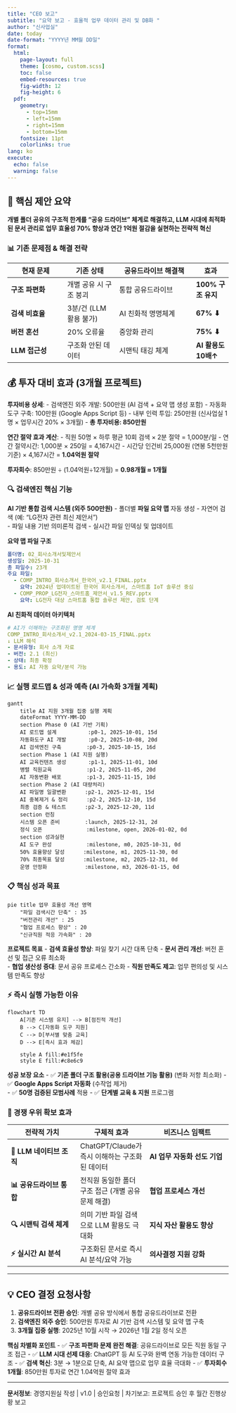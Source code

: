 ```yaml
---
title: "CEO 보고"
subtitle: "요약 보고 - 효울적 업무 데이터 관리 및 DB화 "
author: "신사업실"
date: today
date-format: "YYYY년 MM월 DD일"
format:
  html:
    page-layout: full
    theme: [cosmo, custom.scss]
    toc: false
    embed-resources: true
    fig-width: 12
    fig-height: 6
  pdf:
    geometry:
      - top=15mm
      - left=15mm
      - right=15mm
      - bottom=15mm
    fontsize: 11pt
    colorlinks: true
lang: ko
execute:
  echo: false
  warning: false
---
```


::: {.grid}

::: {.g-col-12}
## 🎯 핵심 제안 요약

**개별 폴더 공유의 구조적 한계를 "공유 드라이브" 체계로 해결하고, LLM 시대에 최적화된 문서 관리로 업무 효율성 70% 향상과 연간 1억원 절감을 실현하는 전략적 혁신**
:::

::: {.g-col-6}
### 📊 기존 문제점 & 해결 전략

| **현재 문제** | **기존 상태** | **공유드라이브 해결책** | **효과** |
|--------------|-------------|-------------------|---------|
| **구조 파편화** | 개별 공유 시 구조 붕괴 | 통합 공유드라이브 | **100% 구조 유지** |
| **검색 비효율** | 3분/건 (LLM 활용 불가) | AI 친화적 명명체계 | **67% ⬇** |
| **버전 혼선** | 20% 오류율 | 중앙화 관리 | **75% ⬇** |
| **LLM 접근성** | 구조화 안된 데이터 | 시맨틱 태깅 체계 | **AI 활용도 10배↑** |

::: {.callout-important}
## 💰 투자 대비 효과 (3개월 프로젝트)

**투자비용 상세**:
- 검색엔진 외주 개발: 500만원 (AI 검색 + 요약 맵 생성 포함)
- 자동화 도구 구축: 100만원 (Google Apps Script 등)
- 내부 인력 투입: 250만원 (신사업실 1명 × 업무시간 20% × 3개월)
- **총 투자비용: 850만원**

**연간 절약 효과 계산**:
- 직원 50명 × 하루 평균 10회 검색 × 2분 절약 = 1,000분/일
- 연간 절약시간: 1,000분 × 250일 = 4,167시간
- 시간당 인건비 25,000원 (연봉 5천만원 기준) × 4,167시간 = **1.04억원 절약**

**투자회수**: 850만원 ÷ (1.04억원÷12개월) = **0.98개월 ≈ 1개월**
:::
:::

::: {.g-col-6}
### 🔍 검색엔진 핵심 기능

**AI 기반 통합 검색 시스템 (외주 500만원)**
- 폴더별 **파일 요약 맵** 자동 생성
- 자연어 검색 (예: "LG전자 관련 최신 제안서")  
- 파일 내용 기반 의미론적 검색
- 실시간 파일 인덱싱 및 업데이트

**요약 맵 파일 구조**
```yaml
폴더명: 02_회사소개서및제안서
생성일: 2025-10-31
총 파일수: 23개
주요 파일:
  - COMP_INTRO_회사소개서_한국어_v2.1_FINAL.pptx
    요약: 2024년 업데이트된 한국어 회사소개서, 스마트홈 IoT 솔루션 중심
  - COMP_PROP_LG전자_스마트홈_제안서_v1.5_REV.pptx  
    요약: LG전자 대상 스마트홈 통합 솔루션 제안, 검토 단계
```

**AI 친화적 데이터 아키텍처**
```yaml
# AI가 이해하는 구조화된 명명 체계
COMP_INTRO_회사소개서_v2.1_2024-03-15_FINAL.pptx
↓ LLM 해석
- 문서유형: 회사 소개 자료
- 버전: 2.1 (최신)
- 상태: 최종 확정
- 용도: AI 자동 요약/분석 가능
```
:::

:::

::: {.g-col-12}
### 📈 실행 로드맵 & 성과 예측 (AI 가속화 3개월 계획)

```mermaid
gantt
    title AI 지원 3개월 집중 실행 계획
    dateFormat YYYY-MM-DD
    section Phase 0 (AI 기반 기획)
    AI 로드맵 설계          :p0-1, 2025-10-01, 15d
    자동화도구 AI 개발       :p0-2, 2025-10-08, 20d
    AI 검색엔진 구축        :p0-3, 2025-10-15, 16d
    section Phase 1 (AI 지원 실행)
    AI 교육컨텐츠 생성       :p1-1, 2025-11-01, 10d
    병렬 직원교육           :p1-2, 2025-11-05, 20d
    AI 자동변환 배포        :p1-3, 2025-11-15, 10d
    section Phase 2 (AI 대량처리)
    AI 파일명 일괄변환      :p2-1, 2025-12-01, 15d
    AI 중복제거 & 정리      :p2-2, 2025-12-10, 15d
    최종 검증 & 테스트      :p2-3, 2025-12-20, 11d
    section 런칭
    시스템 오픈 준비        :launch, 2025-12-31, 2d
    정식 오픈              :milestone, open, 2026-01-02, 0d
    section 성과실현
    AI 도구 완성           :milestone, m0, 2025-10-31, 0d
    50% 효율향상 달성      :milestone, m1, 2025-11-30, 0d
    70% 최종목표 달성      :milestone, m2, 2025-12-31, 0d
    운영 안정화            :milestone, m3, 2026-01-15, 0d
```
:::

::: {.g-col-6}
### 📋 핵심 성과 목표

```mermaid
pie title 업무 효율성 개선 영역
    "파일 검색시간 단축" : 35
    "버전관리 개선" : 25
    "협업 프로세스 향상" : 20
    "신규직원 적응 가속화" : 20
```

**프로젝트 목표**
- **검색 효율성 향상**: 파일 찾기 시간 대폭 단축
- **문서 관리 개선**: 버전 혼선 및 접근 오류 최소화  
- **협업 생산성 증대**: 문서 공유 프로세스 간소화
- **직원 만족도 제고**: 업무 편의성 및 시스템 만족도 향상
:::

::: {.g-col-6}
### ⚡ 즉시 실행 가능한 이유

```mermaid
flowchart TD
    A[기존 시스템 유지] --> B[점진적 개선]
    B --> C[자동화 도구 지원]
    C --> D[부서별 맞춤 교육]
    D --> E[즉시 효과 체감]
    
    style A fill:#e1f5fe
    style E fill:#c8e6c9
```

**성공 보장 요소**
- ✅ **기존 폴더 구조 활용(공용 드라이브 기능 활용)** (변화 저항 최소화)
- ✅ **Google Apps Script 자동화** (수작업 제거)  
- ✅ **50명 검증된 모범사례** 적용
- ✅ **단계별 교육 & 지원** 프로그램
:::

::: {.g-col-12}
### 🎯 경쟁 우위 확보 효과

| **전략적 가치** | **구체적 효과** | **비즈니스 임팩트** |
|----------------|----------------|-------------------|
| **🤖 LLM 네이티브 조직** | ChatGPT/Claude가 즉시 이해하는 구조화된 데이터 | **AI 업무 자동화 선도 기업** |
| **📊 공유드라이브 통합** | 전직원 동일한 폴더 구조 접근 (개별 공유 문제 해결) | **협업 프로세스 개선** |
| **🔍 시맨틱 검색 체계** | 의미 기반 파일 검색으로 LLM 활용도 극대화 | **지식 자산 활용도 향상** |
| **⚡ 실시간 AI 분석** | 구조화된 문서로 즉시 AI 분석/요약 가능 | **의사결정 지원 강화** |

---

::: {.callout-note appearance="simple"}
## 💡 CEO 결정 요청사항

1. **공유드라이브 전환 승인**: 개별 공유 방식에서 통합 공유드라이브로 전환
2. **검색엔진 외주 승인**: 500만원 투자로 AI 기반 검색 시스템 및 요약 맵 구축
3. **3개월 집중 실행**: 2025년 10월 시작 → 2026년 1월 2일 정식 오픈

**핵심 차별화 포인트**
- ✅ **구조 파편화 문제 완전 해결**: 공유드라이브로 모든 직원 동일 구조 접근
- ✅ **LLM 시대 선제 대응**: ChatGPT 등 AI 도구와 완벽 연동 가능한 데이터 구조
- ✅ **검색 혁신**: 3분 → 1분으로 단축, AI 요약 맵으로 업무 효율 극대화
- ✅ **투자회수 1개월**: 850만원 투자로 연간 1.04억원 절약 효과
:::
:::

---

**문서정보**: 경영지원실 작성 \| v1.0 \| 승인요청 \| 차기보고: 프로젝트 승인 후 월간 진행상황 보고